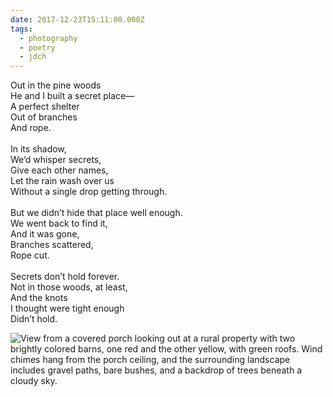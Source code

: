 ```yaml
---
date: 2017-12-23T15:11:00.000Z
tags:
  - photography
  - poetry
  - jdch
---
```

Out in the pine woods<br/>
He and I built a secret place—<br/>
A perfect shelter<br/>
Out of branches<br/>
And rope.<br/><br/>
In its shadow,<br/>
We’d whisper secrets,<br/>
Give each other names,<br/>
Let the rain wash over us<br/>
Without a single drop getting through.<br/><br/>
But we didn’t hide that place well enough.<br/>
We went back to find it,<br/>
And it was gone,<br/>
Branches scattered,<br/>
Rope cut.<br/><br/>
Secrets don’t hold forever.<br/>
Not in those woods, at least,<br/>
And the knots<br/>
I thought were tight enough<br/>
Didn’t hold.

![View from a covered porch looking out at a rural property with two brightly colored barns, one red and the other yellow, with green roofs. Wind chimes hang from the porch ceiling, and the surrounding landscape includes gravel paths, bare bushes, and a backdrop of trees beneath a cloudy sky.](/assets/photos/20171223-IMG_0010.jpg)
